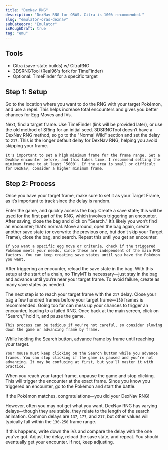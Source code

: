 ```yaml
---
title: "DexNav RNG"
description: "DexNav RNG for ORAS. Citra is 100% recommended."
slug: "emulator-oras-dexnav"
subCategory: "Emulator"
isRoughDraft: true
tag: "emu"
---
```


## Tools

- Citra (save-state builds) w/ CitraRNG
- 3DSRNGTool (Real96's fork for TimeFinder)
- Optional: TimeFinder for a specific target

## Step 1: Setup

Go to the location where you want to do the RNG with your target Pokémon, and use a repel. This helps increase total encounters and gives you better chances for Egg Moves and IVs.

Next, find a target frame. Use TimeFinder (link will be provided later), or use the old method of SRing for an initial seed. 3DSRNGTool doesn’t have a DexNav RNG method, so go to the "Normal Wild" section and set the delay to `217`. This is the longer default delay for DexNav RNG, helping you avoid skipping your frame.

```
It's important to set a high minimum frame for the frame range. Set a DexNav encounter before, and this takes time. I recommend setting the minimum frame to at least `5000`. If the area is small or difficult for DexNav, consider a higher minimum frame.
```

## Step 2: Process

Once you have your target frame, make sure to set it as your Target Frame, as it’s important to track since the delay is random.

Enter the game, and quickly access the bag. Create a save state; this will be used for the first part of the RNG, which involves triggering an encounter. After saving, close the bag and click on "Search." It’s likely you won’t find an encounter; that’s normal. Move around, open the bag again, create another save state (or overwrite the previous one, but don’t skip your Target Frame), close the bag, and search. Repeat this until you get an encounter.

```
If you want a specific egg move or criteria, check if the triggered Pokémon meets your needs, since these are independent of the main RNG factors. You can keep creating save states until you have the Pokémon you want.
```

After triggering an encounter, reload the save state in the bag. With this setup at the start of a chain, no TinyMT is necessary—just stay in the bag and advance until you’re near your target frame. To avoid failure, create as many save states as needed.

The next step is to reach your target frame with the `217` delay. Close your bag a few hundred frames before your target frame—`150` frames is recommended. Going too far can mess up your chances to trigger an encounter, leading to a failed RNG. Once back at the main screen, click on "Search," hold it, and pause the game.

```
This process can be tedious if you're not careful, so consider slowing down the game or advancing frame by frame.
```

While holding the Search button, advance frame by frame until reaching your target.

```
Your mouse must keep clicking on the Search button while you advance frames. You can stop clicking if the game is paused and you’re not advancing. It may be confusing at first, but you'll master it with practice.
```

When you reach your target frame, unpause the game and stop clicking. This will trigger the encounter at the exact frame. Since you know you triggered an encounter, go to the Pokémon and start the battle.

If the Pokémon matches, congratulations—you did your DexNav RNG!

However, often you may not get what you want. DexNav RNG has varying delays—though they are stable, they relate to the length of the search animation. Common delays are `137`, `177`, and `217`, but other values will typically fall within the `130-250` frame range.

If this happens, write down the IVs and compare the delay with the one you’ve got. Adjust the delay, reload the save state, and repeat. You should eventually get your encounter. If not, keep adjusting.
